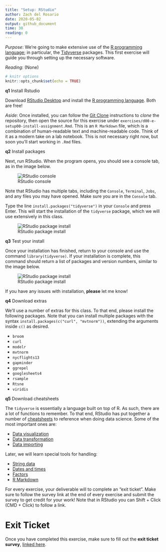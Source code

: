 ```yaml
---
title: "Setup: RStudio"
author: Zach del Rosario
date: 2020-05-02
output: github_document
time: 30
reading: 0
---
```


*Purpose*: We're going to make extensive use of the [R programming
language](https://www.r-project.org/about.html); in particular, the
[Tidyverse](https://www.tidyverse.org/) packages. This first exercise
will guide you through setting up the necessary software.

*Reading*: (None)

```r
# knitr options
knitr::opts_chunk$set(echo = TRUE)
```

__q1__ Install Rstudio

Download [RStudio Desktop](https://rstudio.com/products/rstudio/download/) and install the [R programming language](https://cran.rstudio.com/). Both are free!

*Aside*: Once installed, you can follow the [Git Clone](https://github.com/olincollege/data-science-2020-03/blob/master/exercises/d00-e-rep01-intro-git-assignment.md) instructions to *clone* the repository, then open the source for this exercise under `exercises/d00-e-setup00-install-assignment.Rmd`. This is an `R Markdown` file, which is a combination of human-readable text and machine-readable code. Think of it as a modern take on a lab notebook. This is not necessary right now, but soon you'll start working in `.Rmd` files.

__q2__ Install packages

Next, run RStudio. When the program opens, you should see a console tab, as in
the image below.

![RStudio console](./images/rstudio-console.png)

Note that RStudio has multiple tabs, including the `Console`, `Terminal`,
`Jobs`, and any files you may have opened. Make sure you are in the `Console`
tab.

Type the line `install.packages("tidyverse")` in your `Console` and press Enter.
This will start the installation of the `tidyverse` package, which we will use
extensively in this class.

![RStudio package install](./images/rstudio-cli-install.png)

__q3__ Test your install

Once your installation has finished, return to your console and use the command
`library(tidyverse)`. If your installation is complete, this command should
return a list of packages and version numbers, similar to the image below.

![RStudio package install](./images/rstudio-cli-library.png)

If you have any issues with installation, __please__ let me know!

__q4__ Download extras

We'll use a number of extras for this class. To that end, please install the following packages. Note that you can install multiple packages with the syntax `install.packages(c("curl", "mvtnorm"))`, extending the arguments inside `c()` as desired.

- `broom`
- `curl`
- `modelr`
- `mvtnorm`
- `nycflights13`
- `gapminder`
- `ggrepel`
- `googlesheets4`
- `rsample`
- `Rtsne`
- `viridis`

__q5__ Download cheatsheets

The `tidyverse` is essentially a language built on top of R. As such, there are
a lot of functions to remember. To that end, RStudio has put together a number
of [cheatsheets](https://rstudio.com/resources/cheatsheets/) to reference when
doing data science. Some of the most important ones are:

- [Data visualization](https://github.com/rstudio/cheatsheets/raw/master/data-visualization-2.1.pdf)
- [Data transformation](https://github.com/rstudio/cheatsheets/raw/master/data-transformation.pdf)
- [Data importing](https://github.com/rstudio/cheatsheets/raw/master/data-import.pdf)

Later, we will learn special tools for handling:

- [String data](https://github.com/rstudio/cheatsheets/raw/master/strings.pdf)
- [Dates and times](https://github.com/rstudio/cheatsheets/raw/master/lubridate.pdf)
- [Factors](https://github.com/rstudio/cheatsheets/raw/master/factors.pdf)
- [R Markdown](https://github.com/rstudio/cheatsheets/raw/master/rmarkdown-2.0.pdf)

For every exercise, your deliverable will to complete an "exit ticket". Make sure to follow the survey link at the end of every exercise and submit the survey to get credit for your work! Note that in RStudio you can Shift + Click (CMD + Click) to follow a link.

<!-- include-exit-ticket -->
# Exit Ticket
<!-- -------------------------------------------------- -->

Once you have completed this exercise, make sure to fill out the **exit ticket survey**, [linked here](https://docs.google.com/forms/d/e/1FAIpQLSeuq2LFIwWcm05e8-JU84A3irdEL7JkXhMq5Xtoalib36LFHw/viewform?usp=pp_url&entry.693978880=e-setup00-install-assignment.Rmd).

